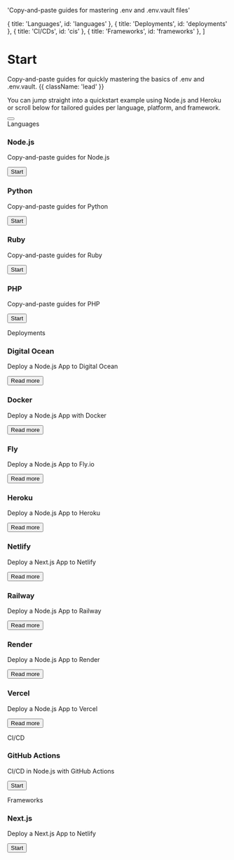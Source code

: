 
  'Copy-and-paste guides for mastering .env and .env.vault files'

  { title: 'Languages', id: 'languages' },
  { title: 'Deployments', id: 'deployments' },
  { title: 'CI/CDs', id: 'cis' },
  { title: 'Frameworks', id: 'frameworks' },
]

# Start

Copy-and-paste guides for quickly mastering the basics of .env and .env.vault. {{ className: 'lead' }}

You can jump straight into a quickstart example using Node.js and Heroku or scroll below for tailored guides per language, platform, and framework.

<div className="not-prose mb-16 mt-6 flex gap-3">
  <Button href="/docs/quickstart" arrow="right" children="Quickstart" />
</div>

<div className="my-16 xl:max-w-none">
  <Heading level={2} id="languages">
    Languages
  </Heading>
  <div className="not-prose mt-4 grid grid-cols-1 gap-x-6 gap-y-10 border-t border-zinc-900/5 pt-10 dark:border-white/5 sm:grid-cols-2 xl:max-w-none xl:grid-cols-3">
    <div key="nodejs" className="flex flex-row-reverse gap-6">
      <div className="flex-auto">
        <h3 className="text-sm font-semibold text-zinc-900 dark:text-white">
          Node.js
        </h3>
        <p className="mt-1 text-sm text-zinc-600 dark:text-zinc-400">Copy-and-paste guides for Node.js</p>
        <p className="mt-4"><Button href="/docs/start/nodejs" variant="text" arrow="right">Start</Button></p>
      </div>
      <NodeIcon class="h-9 w-9 text-[#339933]"/>
    </div>
    <div key="python" className="flex flex-row-reverse gap-6">
      <div className="flex-auto">
        <h3 className="text-sm font-semibold text-zinc-900 dark:text-white">
          Python
        </h3>
        <p className="mt-1 text-sm text-zinc-600 dark:text-zinc-400">Copy-and-paste guides for Python</p>
        <p className="mt-4"><Button href="/docs/start/python" variant="text" arrow="right">Start</Button></p>
      </div>
      <PythonIcon class="h-9 w-9 text-[#3776AB]"/>
    </div>
    <div key="ruby" className="flex flex-row-reverse gap-6">
      <div className="flex-auto">
        <h3 className="text-sm font-semibold text-zinc-900 dark:text-white">
          Ruby
        </h3>
        <p className="mt-1 text-sm text-zinc-600 dark:text-zinc-400">Copy-and-paste guides for Ruby</p>
        <p className="mt-4"><Button href="/docs/start/ruby" variant="text" arrow="right">Start</Button></p>
      </div>
      <RubyIcon class="h-9 w-9 text-[#CC342D]"/>
    </div>
    <div key="php" className="flex flex-row-reverse gap-6">
      <div className="flex-auto">
        <h3 className="text-sm font-semibold text-zinc-900 dark:text-white">
          PHP
        </h3>
        <p className="mt-1 text-sm text-zinc-600 dark:text-zinc-400">Copy-and-paste guides for PHP</p>
        <p className="mt-4"><Button href="/docs/start/php" variant="text" arrow="right">Start</Button></p>
      </div>
      <PhpIcon class="h-10 w-10 text-[#6181B6]"/>
    </div>
  </div>
</div>

<div className="my-16 xl:max-w-none">
  <Heading level={2} id="deployments">
    Deployments
  </Heading>
  <div className="not-prose mt-4 grid grid-cols-1 gap-x-6 gap-y-10 border-t border-zinc-900/5 pt-10 dark:border-white/5 sm:grid-cols-2 xl:max-w-none xl:grid-cols-3">
    <div key="digital-ocean" className="flex flex-row-reverse gap-6">
      <div className="flex-auto">
        <h3 className="text-sm font-semibold text-zinc-900 dark:text-white">
          Digital Ocean
        </h3>
        <p className="mt-1 text-sm text-zinc-600 dark:text-zinc-400">Deploy a Node.js App to Digital Ocean</p>
        <p className="mt-4"><Button href="/docs/languages/nodejs/digital-ocean" variant="text" arrow="right">Read more</Button></p>
      </div>
      <DigitalOceanIcon class="h-9 w-9 text-[#0080FF]"/>
    </div>
    <div key="docker" className="flex flex-row-reverse gap-6">
      <div className="flex-auto">
        <h3 className="text-sm font-semibold text-zinc-900 dark:text-white">
          Docker
        </h3>
        <p className="mt-1 text-sm text-zinc-600 dark:text-zinc-400">Deploy a Node.js App with Docker</p>
        <p className="mt-4"><Button href="/docs/languages/nodejs/docker" variant="text" arrow="right">Read more</Button></p>
      </div>
      <DockerIcon class="h-9 w-9 text-[#2496ED]"/>
    </div>
    <div key="fly" className="flex flex-row-reverse gap-6">
      <div className="flex-auto">
        <h3 className="text-sm font-semibold text-zinc-900 dark:text-white">
          Fly
        </h3>
        <p className="mt-1 text-sm text-zinc-600 dark:text-zinc-400">Deploy a Node.js App to Fly.io</p>
        <p className="mt-4"><Button href="/docs/languages/nodejs/fly" variant="text" arrow="right">Read more</Button></p>
      </div>
      <FlyIcon class="h-9 w-9 text-[#7B3BE2]"/>
    </div>
    <div key="heroku" className="flex flex-row-reverse gap-6">
      <div className="flex-auto">
        <h3 className="text-sm font-semibold text-zinc-900 dark:text-white">
          Heroku
        </h3>
        <p className="mt-1 text-sm text-zinc-600 dark:text-zinc-400">Deploy a Node.js App to Heroku</p>
        <p className="mt-4"><Button href="/docs/languages/nodejs/heroku" variant="text" arrow="right">Read more</Button></p>
      </div>
      <HerokuIcon class="h-9 w-9 text-[#430098]"/>
    </div>
    <div key="netlify" className="flex flex-row-reverse gap-6">
      <div className="flex-auto">
        <h3 className="text-sm font-semibold text-zinc-900 dark:text-white">
          Netlify
        </h3>
        <p className="mt-1 text-sm text-zinc-600 dark:text-zinc-400">Deploy a Next.js App to Netlify</p>
        <p className="mt-4"><Button href="/docs/languages/nodejs/netlify" variant="text" arrow="right">Read more</Button></p>
      </div>
      <NetlifyIcon class="h-9 w-9 text-[#00C7B7]"/>
    </div>
    <div key="railway" className="flex flex-row-reverse gap-6">
      <div className="flex-auto">
        <h3 className="text-sm font-semibold text-zinc-900 dark:text-white">
          Railway
        </h3>
        <p className="mt-1 text-sm text-zinc-600 dark:text-zinc-400">Deploy a Node.js App to Railway</p>
        <p className="mt-4"><Button href="/docs/languages/nodejs/railway" variant="text" arrow="right">Read more</Button></p>
      </div>
      <RailwayIcon class="h-9 w-9 text-[#0B0D0E] dark:invert"/>
    </div>
    <div key="render" className="flex flex-row-reverse gap-6">
      <div className="flex-auto">
        <h3 className="text-sm font-semibold text-zinc-900 dark:text-white">
          Render
        </h3>
        <p className="mt-1 text-sm text-zinc-600 dark:text-zinc-400">Deploy a Node.js App to Render</p>
        <p className="mt-4"><Button href="/docs/languages/nodejs/render" variant="text" arrow="right">Read more</Button></p>
      </div>
      <RenderIcon class="h-9 w-9 text-[#46E3B7]"/>
    </div>
    <div key="vercel" className="flex flex-row-reverse gap-6">
      <div className="flex-auto">
        <h3 className="text-sm font-semibold text-zinc-900 dark:text-white">
          Vercel
        </h3>
        <p className="mt-1 text-sm text-zinc-600 dark:text-zinc-400">Deploy a Node.js App to Vercel</p>
        <p className="mt-4"><Button href="/docs/languages/nodejs/vercel" variant="text" arrow="right">Read more</Button></p>
      </div>
      <VercelIcon class="h-9 w-9 text-[#000000] dark:invert"/>
    </div>


  </div>
</div>

<div className="my-16 xl:max-w-none">
  <Heading level={2} id="cis">
    CI/CD
  </Heading>
  <div className="not-prose mt-4 grid grid-cols-1 gap-x-6 gap-y-10 border-t border-zinc-900/5 pt-10 dark:border-white/5 sm:grid-cols-2 xl:max-w-none xl:grid-cols-3">
    <div key="github-actions" className="flex flex-row-reverse gap-6">
      <div className="flex-auto">
        <h3 className="text-sm font-semibold text-zinc-900 dark:text-white">
          GitHub Actions
        </h3>
        <p className="mt-1 text-sm text-zinc-600 dark:text-zinc-400">CI/CD in Node.js with GitHub Actions</p>
        <p className="mt-4"><Button href="/docs/languages/nodejs/" variant="text" arrow="right">Start</Button></p>
      </div>
      <GitHubIcon class="h-9 w-9 text-[#181717] dark:invert"/>
    </div>
  </div>
</div>

<div className="my-16 xl:max-w-none">
  <Heading level={2} id="frameworks">
    Frameworks
  </Heading>
  <div className="not-prose mt-4 grid grid-cols-1 gap-x-6 gap-y-10 border-t border-zinc-900/5 pt-10 dark:border-white/5 sm:grid-cols-2 xl:max-w-none xl:grid-cols-3">
    <div key="github-actions" className="flex flex-row-reverse gap-6">
      <div className="flex-auto">
        <h3 className="text-sm font-semibold text-zinc-900 dark:text-white">
          Next.js
        </h3>
        <p className="mt-1 text-sm text-zinc-600 dark:text-zinc-400">Deploy a Next.js App to Netlify</p>
        <p className="mt-4"><Button href="/docs/languages/nodejs/netlify" variant="text" arrow="right">Start</Button></p>
      </div>
      <NextIcon class="h-9 w-9 text-[#000000] dark:invert"/>
    </div>
  </div>
</div>

